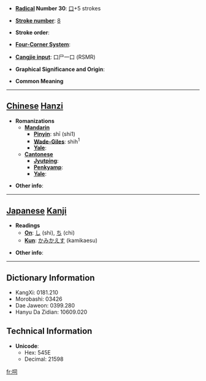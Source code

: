 * '''[[Wiktionary:Chinese radical index| Radical]] Number 30''': [[Wiktionary:Chinese radical index 口|口]]+5 strokes

* '''[[Wiktionary:Chinese total strokes index|Stroke number]]''': [[Wiktionary:Chinese total strokes index 8|8]]

* '''Stroke order''': 

* '''[[Wiktionary:Chinese four corner index|Four-Corner System]]''': 

* '''[[Wiktionary:Chinese Cangjie index|Cangjie input]]''': 口尸一口 (RSMR)

* '''Graphical Significance and Origin''': 

* '''Common Meaning'''

----

== [[Chinese]] [[Hanzi]] ==

* '''Romanizations'''
** '''[[Mandarin]]'''
*** '''[[Pinyin]]''': shī (shi1)
*** '''[[Wade-Giles]]''': shih<sup>1</sup>
*** '''[[Yale]]''': 
** '''[[Cantonese]]'''
*** '''[[Jyutping]]''':
*** '''[[Penkyamp]]''': 
*** '''[[Yale]]''': 

* '''Other info''': 

----

== [[Japanese]] [[Kanji]] ==

* '''Readings'''
** '''[[On]]''': [[し]] (shi), [[ち]] (chi)
** '''[[Kun]]''': [[かみかえす]] (kamikaesu)

* '''Other info''':  

----

== Dictionary Information ==

* KangXi: 0181.210
* Morobashi: 03426
* Dae Jaweon: 0399.280
* Hanyu Da Zidian: 10609.020

== Technical Information ==

* '''Unicode''':
** Hex: 545E
** Decimal: 21598

[[fr:呞]]
